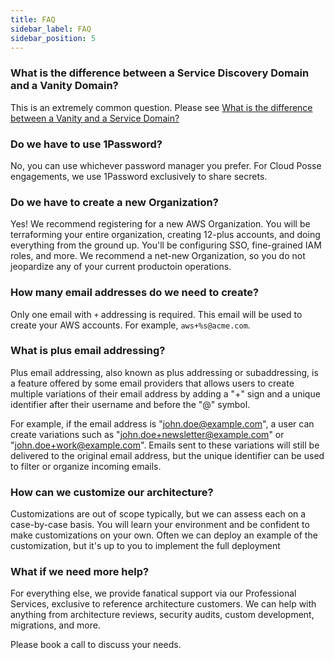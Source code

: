```yaml
---
title: FAQ
sidebar_label: FAQ
sidebar_position: 5
---
```


### What is the difference between a Service Discovery Domain and a Vanity Domain?

This is an extremely common question. Please see [What is the difference between a Vanity and a Service Domain?](/layers/network/network#what-is-the-difference-between-a-vanity-and-a-service-domain)

### Do we have to use 1Password?

No, you can use whichever password manager you prefer. For Cloud Posse engagements, we use 1Password exclusively to share secrets.

### Do we have to create a new Organization?

Yes! We recommend registering for a new AWS Organization. You will be terraforming your entire organization, creating 12-plus accounts, and doing everything from the ground up. You'll be configuring SSO, fine-grained IAM roles, and more. We recommend a net-new Organization, so you do not jeopardize any of your current productoin operations.

### How many email addresses do we need to create?

Only one email with `+` addressing is required. This email will be used to create your AWS accounts. For example, `aws+%s@acme.com`.

### What is plus email addressing?

Plus email addressing, also known as plus addressing or subaddressing, is a feature offered by some email providers that allows users to create multiple variations of their email address by adding a "+" sign and a unique identifier after their username and before the "@" symbol.

For example, if the email address is "john.doe@example.com", a user can create variations such as "john.doe+newsletter@example.com" or "john.doe+work@example.com". Emails sent to these variations will still be delivered to the original email address, but the unique identifier can be used to filter or organize incoming emails.

### How can we customize our architecture?

Customizations are out of scope typically, but we can assess each on a case-by-case basis.
You will learn your environment and be confident to make customizations on your own.
Often we can deploy an example of the customization, but it's up to you to implement the full deployment

### What if we need more help?

For everything else, we provide fanatical support via our Professional Services, exclusive to reference architecture customers. We can help with anything from architecture reviews, security audits, custom development, migrations, and more.

Please book a call to discuss your needs.
